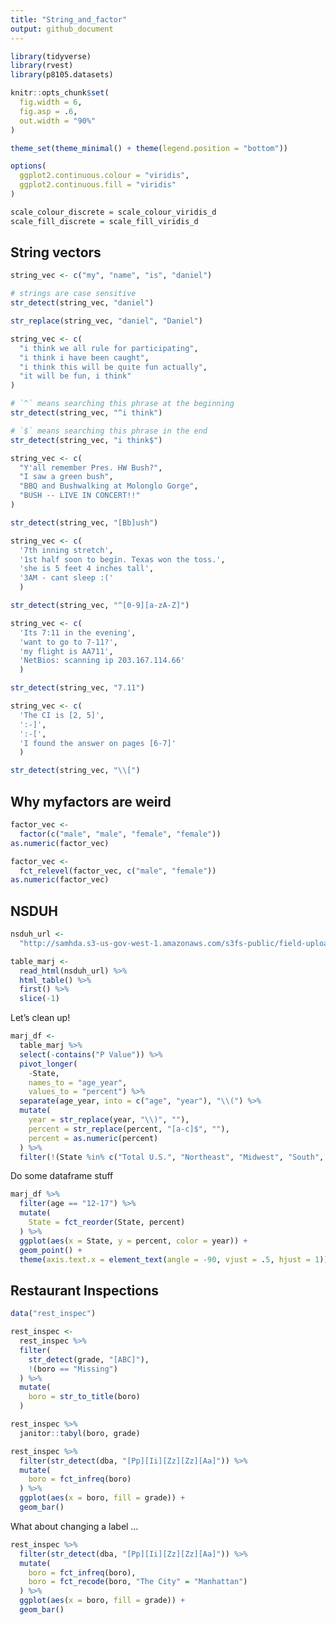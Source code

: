 ```yaml
---
title: "String_and_factor"
output: github_document
---
```


```r
library(tidyverse)
library(rvest)
library(p8105.datasets)

knitr::opts_chunk$set(
  fig.width = 6,
  fig.asp = .6,
  out.width = "90%"
)

theme_set(theme_minimal() + theme(legend.position = "bottom"))

options(
  ggplot2.continuous.colour = "viridis",
  ggplot2.continuous.fill = "viridis"
)

scale_colour_discrete = scale_colour_viridis_d
scale_fill_discrete = scale_fill_viridis_d
```


## String vectors

```r
string_vec <- c("my", "name", "is", "daniel")

# strings are case sensitive
str_detect(string_vec, "daniel")
```

```r
str_replace(string_vec, "daniel", "Daniel")
```

```r
string_vec <- c(
  "i think we all rule for participating",
  "i think i have been caught",
  "i think this will be quite fun actually",
  "it will be fun, i think"
)

# `^` means searching this phrase at the beginning
str_detect(string_vec, "^i think")
```


```r
# `$` means searching this phrase in the end
str_detect(string_vec, "i think$")
```

```r
string_vec <- c(
  "Y'all remember Pres. HW Bush?",
  "I saw a green bush",
  "BBQ and Bushwalking at Molonglo Gorge",
  "BUSH -- LIVE IN CONCERT!!"
)

str_detect(string_vec, "[Bb]ush")
```

```r
string_vec <- c(
  '7th inning stretch',
  '1st half soon to begin. Texas won the toss.',
  'she is 5 feet 4 inches tall',
  '3AM - cant sleep :('
  )

str_detect(string_vec, "^[0-9][a-zA-Z]")
```

```r
string_vec <- c(
  'Its 7:11 in the evening',
  'want to go to 7-11?',
  'my flight is AA711',
  'NetBios: scanning ip 203.167.114.66'
  )

str_detect(string_vec, "7.11")
```

```r
string_vec <- c(
  'The CI is [2, 5]',
  ':-]',
  ':-[',
  'I found the answer on pages [6-7]'
  )

str_detect(string_vec, "\\[")
```


## Why myfactors are weird

```r
factor_vec <- 
  factor(c("male", "male", "female", "female"))
as.numeric(factor_vec)

factor_vec <- 
  fct_relevel(factor_vec, c("male", "female"))
as.numeric(factor_vec)
```



## NSDUH

```r
nsduh_url <- 
  "http://samhda.s3-us-gov-west-1.amazonaws.com/s3fs-public/field-uploads/2k15StateFiles/NSDUHsaeShortTermCHG2015.htm"

table_marj <- 
  read_html(nsduh_url) %>% 
  html_table() %>% 
  first() %>% 
  slice(-1)
```

Let's clean up!

```r
marj_df <- 
  table_marj %>% 
  select(-contains("P Value")) %>% 
  pivot_longer(
    -State,
    names_to = "age_year",
    values_to = "percent") %>% 
  separate(age_year, into = c("age", "year"), "\\(") %>% 
  mutate(
    year = str_replace(year, "\\)", ""),
    percent = str_replace(percent, "[a-c]$", ""),
    percent = as.numeric(percent)
  ) %>% 
  filter(!(State %in% c("Total U.S.", "Northeast", "Midwest", "South", "West")))
```

Do some dataframe stuff

```r
marj_df %>% 
  filter(age == "12-17") %>% 
  mutate(
    State = fct_reorder(State, percent)
  ) %>% 
  ggplot(aes(x = State, y = percent, color = year)) +
  geom_point() + 
  theme(axis.text.x = element_text(angle = -90, vjust = .5, hjust = 1))
```


## Restaurant Inspections

```r
data("rest_inspec")
```

```r
rest_inspec <- 
  rest_inspec %>% 
  filter(
    str_detect(grade, "[ABC]"),
    !(boro == "Missing")
  ) %>% 
  mutate(
    boro = str_to_title(boro)
  )
```

```r
rest_inspec %>% 
  janitor::tabyl(boro, grade)
```

```r
rest_inspec %>% 
  filter(str_detect(dba, "[Pp][Ii][Zz][Zz][Aa]")) %>% 
  mutate(
    boro = fct_infreq(boro)
  ) %>% 
  ggplot(aes(x = boro, fill = grade)) + 
  geom_bar()
```


What about changing a label ...

```r
rest_inspec %>% 
  filter(str_detect(dba, "[Pp][Ii][Zz][Zz][Aa]")) %>% 
  mutate(
    boro = fct_infreq(boro),
    boro = fct_recode(boro, "The City" = "Manhattan")
  ) %>% 
  ggplot(aes(x = boro, fill = grade)) + 
  geom_bar()
```


